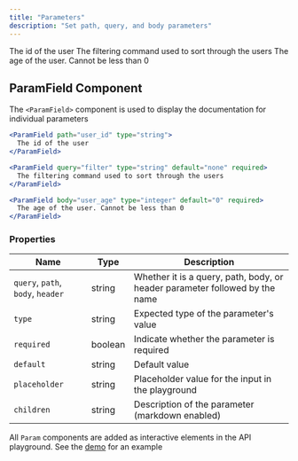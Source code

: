 ```yaml
---
title: "Parameters"
description: "Set path, query, and body parameters"
---
```


<ParamField path="user_id" type="string">
  The id of the user
</ParamField>

<ParamField query="filter" type="string" default="none" required>
  The filtering command used to sort through the users
</ParamField>

<ParamField body="user_age" type="integer" default="0" required>
  The age of the user. Cannot be less than 0
</ParamField>

## ParamField Component

The `<ParamField>` component is used to display the documentation for individual parameters

<CodeGroup>

```jsx Path
<ParamField path="user_id" type="string">
  The id of the user
</ParamField>
```

```jsx Query
<ParamField query="filter" type="string" default="none" required>
  The filtering command used to sort through the users
</ParamField>
```

```jsx Body
<ParamField body="user_age" type="integer" default="0" required>
  The age of the user. Cannot be less than 0
</ParamField>
```

</CodeGroup>

### Properties

| Name                              | Type    | Description                                                                 |
| --------------------------------- | ------- | --------------------------------------------------------------------------- |
| `query`, `path`, `body`, `header` | string  | Whether it is a query, path, body, or header parameter followed by the name |
| `type`                            | string  | Expected type of the parameter's value                                      |
| `required`                        | boolean | Indicate whether the parameter is required                                  |
| `default`                         | string  | Default value                                                               |
| `placeholder`                     | string  | Placeholder value for the input in the playground                           |
| `children`                        | string  | Description of the parameter (markdown enabled)                             |

<Info>

All `Param` components are added as interactive elements in the API playground. See the [demo](./demo) for an example

</Info>
